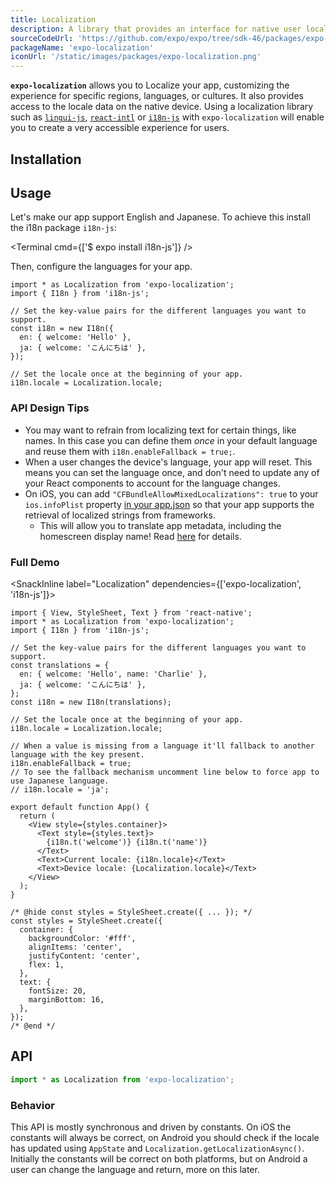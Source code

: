 ```yaml
---
title: Localization
description: A library that provides an interface for native user localization information.
sourceCodeUrl: 'https://github.com/expo/expo/tree/sdk-46/packages/expo-localization'
packageName: 'expo-localization'
iconUrl: '/static/images/packages/expo-localization.png'
---
```



**`expo-localization`** allows you to Localize your app, customizing the experience for specific regions, languages, or cultures. It also provides access to the locale data on the native device. Using a localization library such as [`lingui-js`](https://lingui.dev/introduction), [`react-intl`](https://formatjs.io/docs/getting-started/installation/) or [`i18n-js`](https://github.com/fnando/i18n-js) with `expo-localization` will enable you to create a very accessible experience for users.

<PlatformsSection android emulator ios simulator web />

## Installation

<APIInstallSection />

## Usage

Let's make our app support English and Japanese. To achieve this install the i18n package `i18n-js`:

<Terminal cmd={['$ expo install i18n-js']} />

Then, configure the languages for your app.

```tsx
import * as Localization from 'expo-localization';
import { I18n } from 'i18n-js';

// Set the key-value pairs for the different languages you want to support.
const i18n = new I18n({
  en: { welcome: 'Hello' },
  ja: { welcome: 'こんにちは' },
});

// Set the locale once at the beginning of your app.
i18n.locale = Localization.locale;
```

### API Design Tips

- You may want to refrain from localizing text for certain things, like names. In this case you can define them _once_ in your default language and reuse them with `i18n.enableFallback = true;`.
- When a user changes the device's language, your app will reset. This means you can set the language once, and don't need to update any of your React components to account for the language changes.
- On iOS, you can add `"CFBundleAllowMixedLocalizations": true` to your `ios.infoPlist` property [in your app.json](/workflow/configuration/#ios) so that your app supports the retrieval of localized strings from frameworks.
  - This will allow you to translate app metadata, including the homescreen display name! Read [here](/distribution/app-stores#localizing-your-ios-app) for details.

### Full Demo

<SnackInline label="Localization" dependencies={['expo-localization', 'i18n-js']}>

```tsx
import { View, StyleSheet, Text } from 'react-native';
import * as Localization from 'expo-localization';
import { I18n } from 'i18n-js';

// Set the key-value pairs for the different languages you want to support.
const translations = {
  en: { welcome: 'Hello', name: 'Charlie' },
  ja: { welcome: 'こんにちは' },
};
const i18n = new I18n(translations);

// Set the locale once at the beginning of your app.
i18n.locale = Localization.locale;

// When a value is missing from a language it'll fallback to another language with the key present.
i18n.enableFallback = true;
// To see the fallback mechanism uncomment line below to force app to use Japanese language.
// i18n.locale = 'ja';

export default function App() {
  return (
    <View style={styles.container}>
      <Text style={styles.text}>
        {i18n.t('welcome')} {i18n.t('name')}
      </Text>
      <Text>Current locale: {i18n.locale}</Text>
      <Text>Device locale: {Localization.locale}</Text>
    </View>
  );
}

/* @hide const styles = StyleSheet.create({ ... }); */
const styles = StyleSheet.create({
  container: {
    backgroundColor: '#fff',
    alignItems: 'center',
    justifyContent: 'center',
    flex: 1,
  },
  text: {
    fontSize: 20,
    marginBottom: 16,
  },
});
/* @end */
```

</SnackInline>

## API

```ts
import * as Localization from 'expo-localization';
```

### Behavior

This API is mostly synchronous and driven by constants. On iOS the constants will always be correct, on Android you should check if the locale has updated using `AppState` and `Localization.getLocalizationAsync()`. Initially the constants will be correct on both platforms, but on Android a user can change the language and return, more on this later.

<APISection packageName="expo-localization" apiName="Localization" />
